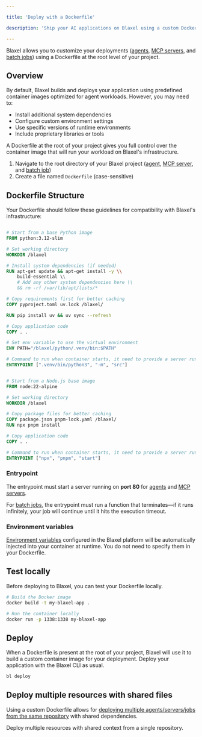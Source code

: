 ```yaml
---

title: 'Deploy with a Dockerfile'

description: 'Ship your AI applications on Blaxel using a custom Dockerfile.'

---
```


Blaxel allows you to customize your deployments ([agents](Overview), [MCP servers](../Functions/Overview), and [batch jobs](../Jobs/Overview)) using a Dockerfile at the root level of your project.

## Overview

By default, Blaxel builds and deploys your application using predefined container images optimized for agent workloads. However, you may need to:

- Install additional system dependencies
- Configure custom environment settings
- Use specific versions of runtime environments
- Include proprietary libraries or tools

A Dockerfile at the root of your project gives you full control over the container image that will run your workload on Blaxel's infrastructure.

1. Navigate to the root directory of your Blaxel project ([agent](Overview), [MCP server](../Functions/Overview), and [batch job](../Jobs/Overview))
2. Create a file named `Dockerfile` (case-sensitive)

## Dockerfile Structure

Your Dockerfile should follow these guidelines for compatibility with Blaxel's infrastructure:

```Dockerfile Python

# Start from a base Python image
FROM python:3.12-slim

# Set working directory
WORKDIR /blaxel

# Install system dependencies (if needed)
RUN apt-get update && apt-get install -y \\
    build-essential \\
    # Add any other system dependencies here \\
    && rm -rf /var/lib/apt/lists/*

# Copy requirements first for better caching
COPY pyproject.toml uv.lock /blaxel/

RUN pip install uv && uv sync --refresh

# Copy application code
COPY . .

# Set env variable to use the virtual environment
ENV PATH="/blaxel/python/.venv/bin:$PATH"

# Command to run when container starts, it need to provide a server running on port 80 for agent and MCP server
ENTRYPOINT [".venv/bin/python3", "-m", "src"]
```

```Dockerfile TypeScript/JavaScript

# Start from a Node.js base image
FROM node:22-alpine

# Set working directory
WORKDIR /blaxel

# Copy package files for better caching
COPY package.json pnpm-lock.yaml /blaxel/
RUN npx pnpm install

# Copy application code
COPY . .

# Command to run when container starts, it need to provide a server running on port 80 for agent and MCP server
ENTRYPOINT ["npx", "pnpm", "start"]
```

### Entrypoint

The entrypoint must start a server running on **port 80** for [agents](Overview) and [MCP servers](../Functions/Overview). 

For [batch jobs](../Jobs/Overview), the entrypoint must run a function that terminates—if it runs infinitely, your job will continue until it hits the execution timeout.

### Environment variables

[Environment variables](Variables-and-secrets) configured in the Blaxel platform will be automatically injected into your container at runtime. You do not need to specify them in your Dockerfile.

## Test locally

Before deploying to Blaxel, you can test your Dockerfile locally.

```bash
# Build the Docker image
docker build -t my-blaxel-app .

# Run the container locally
docker run -p 1338:1338 my-blaxel-app
```

## Deploy

When a Dockerfile is present at the root of your project, Blaxel will use it to build a custom container image for your deployment. Deploy your application with the Blaxel CLI as usual. 

```bash
bl deploy
```

## Deploy multiple resources with shared files

Using a custom Dockerfile allows for [deploying multiple agents/servers/jobs from the same repository](Deploy-multiple) with shared dependencies.

<Card title="Deploy multiple files" icon="github" href="/Agents/Deploy-multiple">
Deploy multiple resources with shared context from a single repository.
</Card>